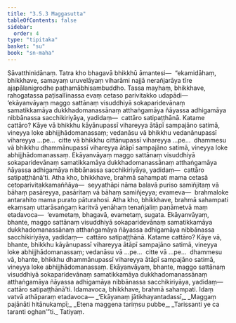 ```yaml
---
title: "3.5.3 Maggasutta"
tableOfContents: false
sidebar:
  order: 4
type: "tipitaka"
basket: "su"
book: "sn-maha"
---
```



<DynamicBreadcrumb />

<Division number="409" book="sn-maha">

<Paragraph number="943" book="sn-maha">
Sāvatthinidānaṃ. Tatra kho bhagavā bhikkhū āmantesi—  “ekamidāhaṃ, bhikkhave, samayaṃ uruvelāyaṃ viharāmi najjā nerañjarāya tīre ajapālanigrodhe paṭhamābhisambuddho. Tassa mayhaṃ, bhikkhave, rahogatassa paṭisallīnassa evaṃ cetaso parivitakko udapādi—  ‘ekāyanvāyaṃ maggo sattānaṃ visuddhiyā sokaparidevānaṃ samatikkamāya dukkhadomanassānaṃ atthaṅgamāya ñāyassa adhigamāya nibbānassa sacchikiriyāya, yadidaṃ—  cattāro satipaṭṭhānā.
</Paragraph>

<Paragraph number="944" book="sn-maha">
Katame cattāro? Kāye vā bhikkhu kāyānupassī vihareyya ātāpī sampajāno satimā, vineyya loke abhijjhādomanassaṃ; vedanāsu vā bhikkhu vedanānupassī vihareyya …pe…  citte vā bhikkhu cittānupassī vihareyya …pe…  dhammesu vā bhikkhu dhammānupassī vihareyya ātāpī sampajāno satimā, vineyya loke abhijjhādomanassaṃ. Ekāyanvāyaṃ maggo sattānaṃ visuddhiyā sokaparidevānaṃ samatikkamāya dukkhadomanassānaṃ atthaṅgamāya ñāyassa adhigamāya nibbānassa sacchikiriyāya, yadidaṃ—  cattāro satipaṭṭhānā’ti.
</Paragraph>

<Paragraph number="945" book="sn-maha">
Atha kho, bhikkhave, brahmā sahampati mama cetasā cetoparivitakkamaññāya—  seyyathāpi nāma balavā puriso samiñjitaṃ vā bāhaṃ pasāreyya, pasāritaṃ vā bāhaṃ samiñjeyya; evameva—  brahmaloke antarahito mama purato pāturahosi. Atha kho, bhikkhave, brahmā sahampati ekaṃsaṃ uttarāsaṅgaṃ karitvā yenāhaṃ tenañjaliṃ paṇāmetvā maṃ etadavoca—  ‘evametaṃ, bhagavā, evametaṃ, sugata. Ekāyanvāyaṃ, bhante, maggo sattānaṃ visuddhiyā sokaparidevānaṃ samatikkamāya dukkhadomanassānaṃ atthaṅgamāya ñāyassa adhigamāya nibbānassa sacchikiriyāya, yadidaṃ—  cattāro satipaṭṭhānā.
</Paragraph>

<Paragraph number="946" book="sn-maha">
Katame cattāro? Kāye vā, bhante, bhikkhu kāyānupassī vihareyya ātāpī sampajāno satimā, vineyya loke abhijjhādomanassaṃ; vedanāsu vā …pe…  citte vā …pe…  dhammesu vā, bhante, bhikkhu dhammānupassī vihareyya ātāpī sampajāno satimā, vineyya loke abhijjhādomanassaṃ. Ekāyanvāyaṃ, bhante, maggo sattānaṃ visuddhiyā sokaparidevānaṃ samatikkamāya dukkhadomanassānaṃ atthaṅgamāya ñāyassa adhigamāya nibbānassa sacchikiriyāya, yadidaṃ—  cattāro satipaṭṭhānā’ti.
</Paragraph>

<Paragraph number="947" book="sn-maha">
Idamavoca, bhikkhave, brahmā sahampati. Idaṃ vatvā athāparaṃ etadavoca—
</Paragraph>

<Paragraph number="948" type="verses" book="sn-maha">
_‘Ekāyanaṃ jātikhayantadassī,_  
_Maggaṃ pajānāti hitānukampī;_  
_Etena maggena tariṃsu pubbe,_  
_Tarissanti ye ca taranti oghan’”ti._  


</Paragraph>
</Division>

<Paragraph number="949" type="center" book="sn-maha">
Tatiyaṃ.
</Paragraph>